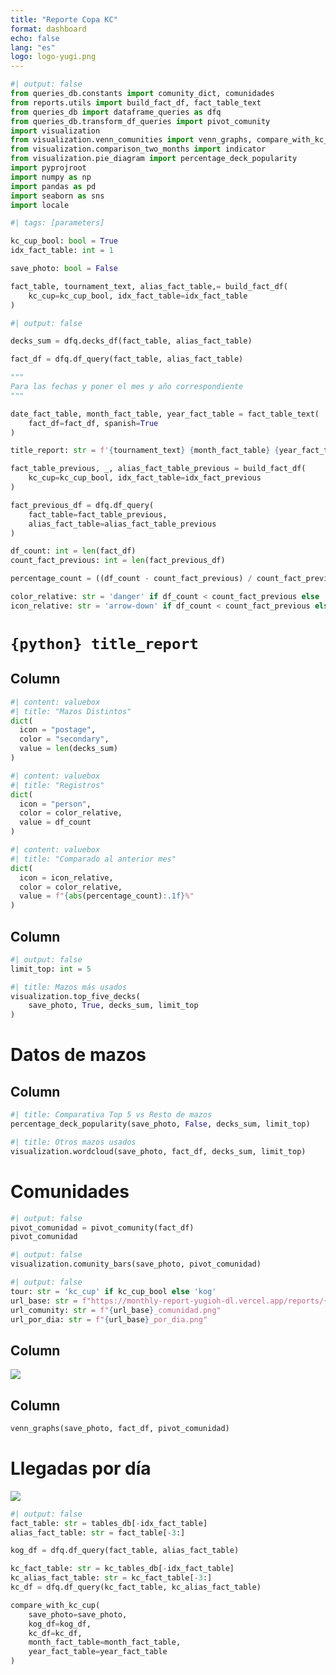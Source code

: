 ```yaml
---
title: "Reporte Copa KC"
format: dashboard
echo: false
lang: "es"
logo: logo-yugi.png
---
```


```python
#| output: false
from queries_db.constants import comunity_dict, comunidades
from reports.utils import build_fact_df, fact_table_text
from queries_db import dataframe_queries as dfq
from queries_db.transform_df_queries import pivot_comunity
import visualization
from visualization.venn_comunities import venn_graphs, compare_with_kc_cup
from visualization.comparison_two_months import indicator
from visualization.pie_diagram import percentage_deck_popularity
import pyprojroot
import numpy as np
import pandas as pd
import seaborn as sns
import locale
```

```python
#| tags: [parameters]

kc_cup_bool: bool = True
idx_fact_table: int = 1
```

```python
save_photo: bool = False

fact_table, tournament_text, alias_fact_table,= build_fact_df(
    kc_cup=kc_cup_bool, idx_fact_table=idx_fact_table
)
```

```python
#| output: false

decks_sum = dfq.decks_df(fact_table, alias_fact_table)

fact_df = dfq.df_query(fact_table, alias_fact_table)

"""
Para las fechas y poner el mes y año correspondiente
"""

date_fact_table, month_fact_table, year_fact_table = fact_table_text(
    fact_df=fact_df, spanish=True
)

title_report: str = f'{tournament_text} {month_fact_table} {year_fact_table}'

fact_table_previous, _, alias_fact_table_previous = build_fact_df(
    kc_cup=kc_cup_bool, idx_fact_table=idx_fact_previous
)

fact_previous_df = dfq.df_query(
    fact_table=fact_table_previous,
    alias_fact_table=alias_fact_table_previous
)
```

```python
df_count: int = len(fact_df)
count_fact_previous: int = len(fact_previous_df)

percentage_count = ((df_count - count_fact_previous) / count_fact_previous) * 100

color_relative: str = 'danger' if df_count < count_fact_previous else 'success'
icon_relative: str = 'arrow-down' if df_count < count_fact_previous else 'arrow-up'
```

# `{python} title_report` {orientation="columns"}

## Column {width=30%}

```python
#| content: valuebox
#| title: "Mazos Distintos"
dict(
  icon = "postage",
  color = "secondary",
  value = len(decks_sum)
)
```

```python
#| content: valuebox
#| title: "Registros"
dict(
  icon = "person",
  color = color_relative,
  value = df_count
)
```

```python
#| content: valuebox
#| title: "Comparado al anterior mes"
dict(
  icon = icon_relative,
  color = color_relative,
  value = f"{abs(percentage_count):.1f}%"
)
```

## Column {width=70%}

```python
#| output: false
limit_top: int = 5
```

```python
#| title: Mazos más usados
visualization.top_five_decks(
    save_photo, True, decks_sum, limit_top
)
```

# Datos de mazos

## Column

```python
#| title: Comparativa Top 5 vs Resto de mazos
percentage_deck_popularity(save_photo, False, decks_sum, limit_top)
```


```python
#| title: Otros mazos usados
visualization.wordcloud(save_photo, fact_df, decks_sum, limit_top)
```

# Comunidades {orientation="columns"}

```python
#| output: false
pivot_comunidad = pivot_comunity(fact_df)
pivot_comunidad
```

```python
#| output: false
visualization.comunity_bars(save_photo, pivot_comunidad)
```

```python
#| output: false
tour: str = 'kc_cup' if kc_cup_bool else 'kog'
url_base: str = f"https://monthly-report-yugioh-dl.vercel.app/reports/{tour}/{year_fact_table}_{month_fact_table.lower()}"
url_comunity: str = f"{url_base}_comunidad.png"
url_por_dia: str = f"{url_base}_por_dia.png"
```

## Column {width=60%}

![](`{python} url_comunity`)

## Column {width=40%}

```python
venn_graphs(save_photo, fact_df, pivot_comunidad)
```

# Llegadas por día {orientation="columns"}

![](`{python} url_por_dia`)

```python
#| output: false
fact_table: str = tables_db[-idx_fact_table]
alias_fact_table: str = fact_table[-3:]

kog_df = dfq.df_query(fact_table, alias_fact_table)

kc_fact_table: str = kc_tables_db[-idx_fact_table]
kc_alias_fact_table: str = kc_fact_table[-3:]
kc_df = dfq.df_query(kc_fact_table, kc_alias_fact_table)
```

```python
compare_with_kc_cup(
    save_photo=save_photo,
    kog_df=kog_df,
    kc_df=kc_df,
    month_fact_table=month_fact_table,
    year_fact_table=year_fact_table
)
```
